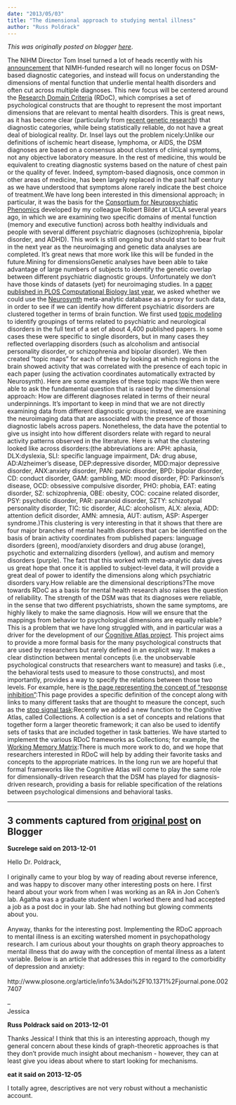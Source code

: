 ```yaml
---
date: "2013/05/03"
title: "The dimensional approach to studying mental illness"
author: "Russ Poldrack"
---
```


*This was originally posted on blogger [here](https://russpoldrack.blogspot.com/2013/05/the-dimensional-approach-to-studying.html)*.

The NIHM Director Tom Insel turned a lot of heads recently with his [announcement](http://www.nimh.nih.gov/about/director/2013/transforming-diagnosis.shtml) that NIMH-funded research will no longer focus on DSM-based diagnostic categories, and instead will focus on understanding the dimensions of mental function that underlie mental health disorders and often cut across multiple diagnoses.  This new focus will be centered around the [Research Domain Criteria](http://www.nimh.nih.gov/research-funding/rdoc/nimh-research-domain-criteria-rdoc.shtml) (RDoC), which comprises a set of psychological constructs that are thought to represent the most important dimensions that are relevant to mental health disorders. This is great news, as it has become clear (particularly from [recent genetic research](http://www.thelancet.com/journals/lancet/article/PIIS0140-6736(12)62129-1/abstract)) that diagnostic categories, while being statistically reliable, do not have a great deal of biological reality. Dr. Insel lays out the problem nicely:Unlike our definitions of ischemic heart disease, lymphoma, or AIDS, the DSM diagnoses are based on a consensus about clusters of clinical symptoms, not any objective laboratory measure. In the rest of medicine, this would be equivalent to creating diagnostic systems based on the nature of chest pain or the quality of fever. Indeed, symptom-based diagnosis, once common in other areas of medicine, has been largely replaced in the past half century as we have understood that symptoms alone rarely indicate the best choice of treatment.We have long been interested in this dimensional approach; in particular, it was the basis for the [Consortium for Neuropsychiatic Phenomics](http://www.phenomics.ucla.edu/) developed by my colleague Robert Bilder at UCLA several years ago, in which we are examining two specific domains of mental function (memory and executive function) across both healthy individuals and people with several different psychiatric diagnoses (schizophrenia, bipolar disorder, and ADHD).  This work is still ongoing but should start to bear fruit in the next year as the neuroimaging and genetic data analyses are completed.  It's great news that more work like this will be funded in the future.Mining for dimensionsGenetic analyses have been able to take advantage of large numbers of subjects to identify the genetic overlap between different psychiatric diagnostic groups.  Unfortunately we don't have those kinds of datasets (yet) for neuroimaging studies.  In a [paper published in PLOS Computational Biology last year](http://www.ploscompbiol.org/article/info%3Adoi%2F10.1371%2Fjournal.pcbi.1002707), we asked whether we could use the [Neurosynth](http://www.neurosynth.org/) meta-analytic database as a proxy for such data, in order to see if we can identify how different psychiatric disorders are clustered together in terms of brain function.  We first used [topic modeling](http://mallet.cs.umass.edu/topics.php) to identify groupings of terms related to psychiatric and neurological disorders in the full text of a set of about 4,400 published papers.  In some cases these were specific to single disorders, but in many cases they reflected overlapping disorders (such as alcoholism and antisocial personality disorder, or schizophrenia and bipolar disorder).  We then created "topic maps" for each of these by looking at which regions in the brain showed activity that was correlated with the presence of each topic in each paper (using the activation coordinates automatically extracted by Neurosynth).  Here are some examples of these topic maps:We then were able to ask the fundamental question that is raised by the dimensional approach: How are different diagnoses related in terms of their neural underpinnings.  It's important to keep in mind that we are not directly examining data from different diagnostic groups; instead, we are examining the neuroimaging data that are associated with the presence of those diagnostic labels across papers.  Nonetheless, the data have the potential to give us insight into how different disorders relate with regard to neural activity patterns observed in the literature.  Here is what the clustering looked like across disorders:(the abbreviations are: APH: aphasia, DLX:dyslexia, SLI: specific language impairment, DA: drug abuse, AD:Alzheimer's disease, DEP:depressive disorder, MDD:major depressive disorder, ANX:anxiety disorder, PAN: panic disorder, BPD: bipolar disorder, CD: conduct disorder, GAM: gambling, MD: mood disorder, PD: Parkinson's disease, OCD: obsessive compulsive disorder, PHO: phobia, EAT: eating disorder, SZ: schizophrenia, OBE: obesity, COC: cocaine related disorder, PSY: psychotic disorder, PAR: paranoid disorder, SZTY: schizotypal personality disorder, TIC: tic disorder, ALC: alcoholism, ALX: alexia, ADD: attention deficit disorder, AMN: amnesia, AUT: autism, ASP: Asperger syndrome.)This clustering is very interesting in that it shows that there are four major branches of mental health disorders that can be identified on the basis of brain activity coordinates from published papers: language disorders (green), mood/anxiety disorders and drug abuse (orange), psychotic and externalizing disorders (yellow), and autism and memory disorders (purple).  The fact that this worked with meta-analytic data gives us great hope that once it is applied to subject-level data, it will provide a great deal of power to identify the dimensions along which psychiatric disorders vary.How reliable are the dimensional descriptions?The move towards RDoC as a basis for mental health research also raises the question of reliability.  The strength of the DSM was that its diagnoses were reliable, in the sense that two different psychiatrists, shown the same symptoms, are highly likely to make the same diagnosis.  How will we ensure that the mappings from behavior to psychological dimensions are equally reliable?  This is a problem that we have long struggled with, and in particular was a driver for the development of our [Cognitive Atlas project](http://www.cognitiveatlas.org/).  This project aims to provide a more formal basis for the many psychological constructs that are used by researchers but rarely defined in an explicit way.  It makes a clear distinction between mental concepts (i.e. the unobservable psychological constructs that researchers want to measure) and tasks (i.e., the behavioral tests used to measure to those constructs), and most importantly, provides a way to specify the relations between those two levels.  For example, here is [the page representing the concept of "response inhibition"](http://www.cognitiveatlas.org/concept/id/trm_4a3fd79d0af66):This page provides a specific definition of the concept along with links to many different tasks that are thought to measure the concept, such as the [stop signal task](http://www.cognitiveatlas.org/task/id/tsk_4a57abb949e1a):Recently we added a new function to the Cognitive Atlas, called Collections.  A collection is a set of concepts and relations that together form a larger theoretic framework; it can also be used to identify sets of tasks that are included together in task batteries.  We have started to implement the various RDoC frameworks as Collections; for example, the [Working Memory Matrix](http://www.cognitiveatlas.org/collection/id/thc_51005496d6228):There is much more work to do, and we hope that researchers interested in RDoC will help by adding their favorite tasks and concepts to the appropriate matrices.  In the long run we are hopeful that formal frameworks like the Cognitive Atlas will come to play the same role for dimensionally-driven research that the DSM has played for diagnosis-driven research, providing a basis for reliable specification of the relations between psychological dimensions and behavioral tasks.

---

## 3 comments captured from [original post](https://russpoldrack.blogspot.com/2013/05/the-dimensional-approach-to-studying.html) on Blogger

**Sucrelege said on 2013-12-01**

Hello Dr. Poldrack,<br /><br />I originally came to your blog by way of reading about reverse inference, and was happy to discover many other interesting posts on here. I first heard about your work from when I was working as an RA in Jon Cohen's lab. Agatha was a graduate student when I worked there and had accepted a job as a post doc in your lab. She had nothing but glowing comments about you. <br /><br />Anyway, thanks for the interesting post. Implementing the RDoC approach to mental illness is an exciting watershed moment in psychopathology research. I am curious about your thoughts on graph theory approaches to mental illness that do away with the conception of mental illness as a latent variable. Below is an article that addresses this in regard to the comorbidity of depression and anxiety:<br /><br />http://www.plosone.org/article/info%3Adoi%2F10.1371%2Fjournal.pone.0027407<br /><br />--<br />Jessica

**Russ Poldrack said on 2013-12-01**

Thanks Jessica!  I think that this is an interesting approach, though my general concern about these kinds of graph-theoretic approaches is that they don't provide much insight about mechanism - however, they can at least give you ideas about where to start looking for mechanisms.

**eat it said on 2013-12-05**

I totally agree, descriptives are not very robust without a mechanistic account.

